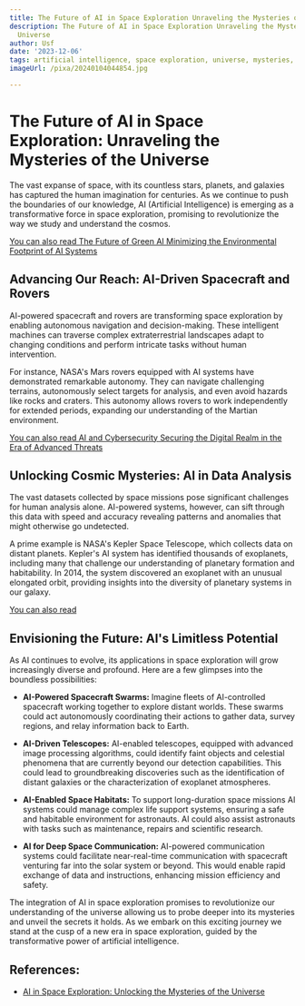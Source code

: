 ```yaml
---
title: The Future of AI in Space Exploration Unraveling the Mysteries of the Universe
description: The Future of AI in Space Exploration Unraveling the Mysteries of the
  Universe
author: Usf
date: '2023-12-06'
tags: artificial intelligence, space exploration, universe, mysteries, future
imageUrl: /pixa/20240104044854.jpg

---
```

# The Future of AI in Space  Exploration: Unraveling the Mysteries of the Universe

The vast expanse of space,  with its countless stars, planets, and galaxies has captured the human imagination for centuries. As we continue to push the boundaries of our knowledge, AI (Artificial Intelligence) is emerging as a  transformative force in space exploration, promising to revolutionize the way we study and understand the cosmos.

[You  can also read  The Future of Green AI Minimizing the Environmental Footprint of AI Systems](The%20Future%20of%20Green%20AI%20Minimizing%20the%20Environmental%20Footprint%20of%20AI%20Systems)


##  Advancing Our Reach: AI-Driven Spacecraft and Rovers

AI-powered spacecraft and rovers  are transforming space exploration by enabling autonomous navigation and decision-making. These intelligent machines can  traverse complex extraterrestrial landscapes adapt to changing conditions and perform intricate tasks without human intervention.

For  instance, NASA's Mars  rovers equipped with  AI systems have demonstrated remarkable autonomy. They can navigate challenging terrains, autonomously select  targets for analysis, and even avoid hazards like  rocks and craters. This autonomy  allows rovers to work independently for extended periods,  expanding our understanding of  the Martian environment.

[You can also read  AI  and Cybersecurity Securing the  Digital Realm in the Era of Advanced Threats](AI%20and%20Cybersecurity%20Securing%20the%20Digital%20Realm%20in%20the%20Era%20of%20Advanced%20Threats)


## Unlocking Cosmic Mysteries: AI in Data Analysis

The vast datasets collected by space missions pose significant challenges for human analysis  alone. AI-powered systems, however, can sift through  this data with speed and accuracy revealing patterns and  anomalies that might otherwise go  undetected.

A prime example is NASA's Kepler Space Telescope, which collects data on distant planets.  Kepler's AI system has identified thousands of exoplanets, including many that challenge our  understanding of planetary formation and habitability. In 2014, the system  discovered an exoplanet with an  unusual elongated orbit, providing insights  into the diversity of  planetary systems in  our galaxy.

[You can also read ]()


## Envisioning the Future:  AI's Limitless Potential

As AI continues to evolve,  its applications in space exploration will  grow increasingly diverse and profound.  Here are a few glimpses into the boundless possibilities:

- **AI-Powered  Spacecraft Swarms:** Imagine fleets of AI-controlled spacecraft  working together to explore distant worlds. These swarms could act autonomously coordinating their actions to  gather  data, survey regions, and relay  information back to Earth.

- **AI-Driven Telescopes:** AI-enabled telescopes, equipped with  advanced  image processing algorithms, could identify faint objects and celestial phenomena that are currently beyond our detection capabilities. This could lead to groundbreaking discoveries such as the identification of distant galaxies or the characterization of exoplanet atmospheres.

- **AI-Enabled Space  Habitats:** To support long-duration space missions  AI systems could manage complex life support systems, ensuring  a safe and habitable environment for  astronauts. AI could also assist astronauts with tasks such as maintenance, repairs and scientific research.

- **AI  for Deep Space  Communication:** AI-powered communication systems could facilitate near-real-time communication with spacecraft venturing far into the solar system or beyond. This would enable rapid exchange of data and instructions, enhancing mission efficiency and  safety.

The integration of AI in space exploration promises to revolutionize our understanding of the universe allowing us to probe deeper into its mysteries and unveil the secrets it holds. As we embark on this exciting journey we stand at the cusp of  a new era in space exploration, guided by the transformative  power of  artificial intelligence.

## References:
- [AI in Space Exploration: Unlocking the Mysteries of the Universe](https://medium.com/@thumbsean715/ai-in-space-exploration-unlocking-the-mysteries-of-the-universe-4e9d1cfe4e06)
